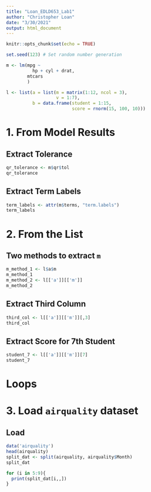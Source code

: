 ```yaml
---
title: "Loan_EDLD653_Lab1"
author: "Christopher Loan"
date: "3/30/2021"
output: html_document
---
```


```r
knitr::opts_chunk$set(echo = TRUE)
```

```r
set.seed(123) # Set random number generation

m <- lm(mpg ~ 
          hp + cyl + drat, 
        mtcars
        )

l <- list(a = list(m = matrix(1:12, ncol = 3),
              	   v = 1:7),
          b = data.frame(student = 1:15,
                         score = rnorm(15, 100, 10)))
```

# 1. From Model Results

## Extract Tolerance

```r
qr_tolerance <- m$qr$tol
qr_tolerance
```
## Extract Term Labels

```r
term_labels <- attr(m$terms, "term.labels")
term_labels
```

# 2. From the List

## Two methods to extract `m`

```r
m_method_1 <- l$a$m
m_method_1
m_method_2 <- l[['a']][['m']]
m_method_2
```

## Extract Third Column

```r
third_col <- l[['a']][['m']][,3]
third_col
```

## Extract Score for 7th Student

```r
student_7 <- l[['a']][['m']][7]
student_7
```

# Loops 

# 3. Load `airquality` dataset

## Load 

```r
data('airquality')
head(airquality)
split_dat <- split(airquality, airquality$Month)
split_dat
```

```r
for (i in 5:9){
  print(split_dat[i,,])
}


```

